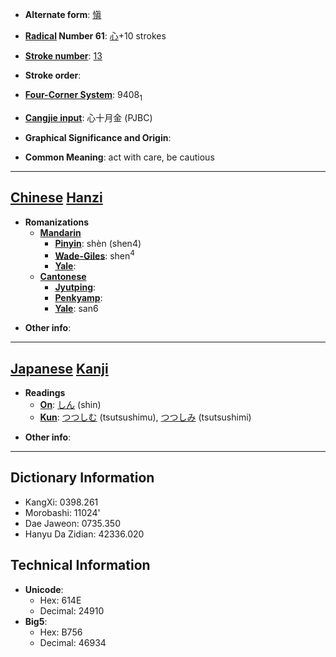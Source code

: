 * '''Alternate form''': [[愼]]

* '''[[Wiktionary:Chinese radical index| Radical]] Number 61''': [[Wiktionary:Chinese radical index 心|心]]+10 strokes

* '''[[Wiktionary:Chinese total strokes index|Stroke number]]''': [[Wiktionary:Chinese total strokes index 13|13]]

* '''Stroke order''': 

* '''[[Wiktionary:Chinese four corner index|Four-Corner System]]''': 9408<sub>1</sub>

* '''[[Wiktionary:Chinese Cangjie index|Cangjie input]]''': 心十月金 (PJBC)

* '''Graphical Significance and Origin''': 

* '''Common Meaning''': act with care, be cautious

----

== [[Chinese]] [[Hanzi]] ==

* '''Romanizations'''
** '''[[Mandarin]]'''
*** '''[[Pinyin]]''': shèn (shen4)
*** '''[[Wade-Giles]]''': shen<sup>4</sup>
*** '''[[Yale]]''': 
** '''[[Cantonese]]'''
*** '''[[Jyutping]]''':
*** '''[[Penkyamp]]''': 
*** '''[[Yale]]''': san6

* '''Other info''': 

----

== [[Japanese]] [[Kanji]] ==

* '''Readings'''
** '''[[On]]''': [[しん]] (shin)
** '''[[Kun]]''': [[つつしむ]] (tsutsushimu), [[つつしみ]] (tsutsushimi)

* '''Other info''':  

----

== Dictionary Information ==

* KangXi: 0398.261
* Morobashi: 11024'
* Dae Jaweon: 0735.350
* Hanyu Da Zidian: 42336.020

== Technical Information ==

* '''Unicode''':
** Hex: 614E
** Decimal: 24910
* '''Big5''':
** Hex: B756
** Decimal: 46934